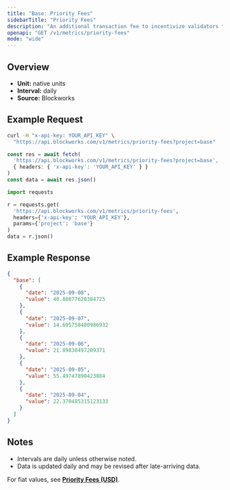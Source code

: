 ```yaml
---
title: "Base: Priority Fees"
sidebarTitle: "Priority Fees"
description: "An additional transaction fee to incentivize validators to prioritize and execute transactions."
openapi: "GET /v1/metrics/priority-fees"
mode: "wide"
---
```


## Overview

- **Unit:** native units
- **Interval:** daily
- **Source:** Blockworks

## Example Request

<CodeGroup>

```bash cURL
curl -H "x-api-key: YOUR_API_KEY" \
  "https://api.blockworks.com/v1/metrics/priority-fees?project=base"
```

```typescript TypeScript
const res = await fetch(
  'https://api.blockworks.com/v1/metrics/priority-fees?project=base',
  { headers: { 'x-api-key': 'YOUR_API_KEY' } }
)
const data = await res.json()
```

```python Python
import requests

r = requests.get(
  'https://api.blockworks.com/v1/metrics/priority-fees',
  headers={'x-api-key': 'YOUR_API_KEY'},
  params={'project': 'base'}
)
data = r.json()
```

</CodeGroup>

## Example Response

```json
{
  "base": [
    {
      "date": "2025-09-08",
      "value": 40.88077620384725
    },
    {
      "date": "2025-09-07",
      "value": 14.695758480986932
    },
    {
      "date": "2025-09-06",
      "value": 21.89830497209371
    },
    {
      "date": "2025-09-05",
      "value": 55.49747890423884
    },
    {
      "date": "2025-09-04",
      "value": 22.370485315123133
    }
  ]
}
```

## Notes
- Intervals are daily unless otherwise noted.
- Data is updated daily and may be revised after late-arriving data.

<Note>For fiat values, see **[Priority Fees (USD)](./priority-fees-usd)**.</Note>